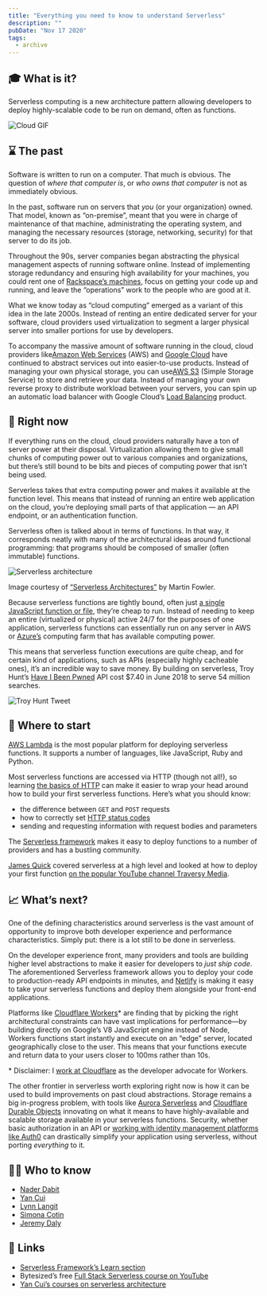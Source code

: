 ```yaml
---
title: "Everything you need to know to understand Serverless"
description: ""
pubDate: "Nov 17 2020"
tags:
  - archive
---
```


## **🎓 What is it?**

Serverless computing is a new architecture pattern allowing developers to deploy highly-scalable code to be run on demand, often as functions.

![Cloud GIF](https://f000.backblazeb2.com/file/bytesized-assets/images/serverless-cloud.gif)

## **⌛ The past**

Software is written to run on a computer. That much is obvious. The question of _where that computer is_, or _who owns that computer_ is not as immediately obvious.

In the past, software run on servers that _you_ (or your organization) owned. That model, known as “on-premise”, meant that you were in charge of maintenance of that machine, administrating the operating system, and managing the necessary resources (storage, networking, security) for that server to do its job.

Throughout the 90s, server companies began abstracting the physical management aspects of running software online. Instead of implementing storage redundancy and ensuring high availability for your machines, you could rent one of [Rackspace’s machines](https://www.rackspace.com/), focus on getting your code up and running, and leave the “operations” work to the people who are good at it.

What we know today as “cloud computing” emerged as a variant of this idea in the late 2000s. Instead of renting an entire dedicated server for your software, cloud providers used virtualization to segment a larger physical server into smaller portions for use by developers.

To accompany the massive amount of software running in the cloud, cloud providers like[Amazon Web Services](https://aws.amazon.com/) (AWS) and [Google Cloud](https://cloud.google.com/) have continued to abstract services out into easier-to-use products. Instead of managing your own physical storage, you can use[AWS S3](https://aws.amazon.com/s3/) (Simple Storage Service) to store and retrieve your data. Instead of managing your own reverse proxy to distribute workload between your servers, you can spin up an automatic load balancer with Google Cloud’s [Load Balancing](https://cloud.google.com/load-balancing) product.

## **📌 Right now**

If everything runs on the cloud, cloud providers naturally have a ton of server power at their disposal. Virtualization allowing them to give small chunks of computing power out to various companies and organizations, but there’s still bound to be bits and pieces of computing power that isn’t being used.

Serverless takes that extra computing power and makes it available at the function level. This means that instead of running an entire web application on the cloud, you’re deploying small parts of that application — an API endpoint, or an authentication function.

Serverless often is talked about in terms of functions. In that way, it corresponds neatly with many of the architectural ideas around functional programming: that programs should be composed of smaller (often immutable) functions.

![Serverless architecture](https://f000.backblazeb2.com/file/bytesized-assets/images/serverless.png)

Image courtesy of [“Serverless Architectures”](https://martinfowler.com/articles/serverless.html) by Martin Fowler.

Because serverless functions are tightly bound, often just [a single JavaScript function or file](https://www.serverless.com/blog/serverless-architecture-code-patterns), they’re cheap to run. Instead of needing to keep an entire (virtualized or physical) active 24/7 for the purposes of one application, serverless functions can essentially run on any server in AWS or [Azure’s](https://azure.microsoft.com/en-us/) computing farm that has available computing power.

This means that serverless function executions are quite cheap, and for certain kind of applications, such as APIs (especially highly cacheable ones), it’s an incredible way to save money. By building on serverless, Troy Hunt’s [Have I Been Pwned](https://haveibeenpwned.com/) API cost $7.40 in June 2018 to serve 54 million searches.

![Troy Hunt Tweet](https://f000.backblazeb2.com/file/bytesized-assets/images/troy-hunt-serverless.png)

## **👶 Where to start**

[AWS Lambda](https://aws.amazon.com/lambda/) is the most popular platform for deploying serverless functions. It supports a number of languages, like JavaScript, Ruby and Python.

Most serverless functions are accessed via HTTP (though not all!), so learning [the basics of HTTP](https://developer.mozilla.org/en-US/docs/Web/HTTP/Overview) can make it easier to wrap your head around how to build your first serverless functions. Here’s what you should know:

- the difference between `GET` and `POST` requests
- how to correctly set [HTTP status codes](https://httpstatuses.com/)
- sending and requesting information with request bodies and parameters

The [Serverless framework](https://httpstatuses.com/) makes it easy to deploy functions to a number of providers and has a bustling community.

[James Quick](https://twitter.com/jamesqquick) covered serverless at a high level and looked at how to deploy your first function [on the popular YouTube channel Traversy Media](https://www.youtube.com/watch?v=Fx3ZGy-mbV4).

## **📈 What’s next?**

One of the defining characteristics around serverless is the vast amount of opportunity to improve both developer experience and performance characteristics. Simply put: there is a lot still to be done in serverless.

On the developer experience front, many providers and tools are building higher level abstractions to make it easier for developers to _just ship code_. The aforementioned Serverless framework allows you to deploy your code to production-ready API endpoints in minutes, and [Netlify](https://www.netlify.com/products/functions/) is making it easy to take your serverless functions and deploy them alongside your front-end applications.

Platforms like [Cloudflare Workers](https://workers.dev/)\* are finding that by picking the right architectural constraints can have vast implications for performance—by building directly on Google’s V8 JavaScript engine instead of Node, Workers functions start instantly and execute on an “edge” server, located geographically close to the user. This means that your functions execute and return data to your users closer to 100ms rather than 10s.

\* Disclaimer: I [work at Cloudflare](https://blog.cloudflare.com/author/kristian/) as the developer advocate for Workers.

The other frontier in serverless worth exploring right now is how it can be used to build improvements on past cloud abstractions. Storage remains a big in-progress problem, with tools like [Aurora Serverless](https://aws.amazon.com/rds/aurora/serverless/) and [Cloudflare Durable Objects](https://blog.cloudflare.com/introducing-workers-durable-objects/) innovating on what it means to have highly-available and scalable storage available in your serverless functions. Security, whether basic authorization in an API or [working with identity management platforms like Auth0](https://dev.to/cloudflareworkers/how-to-build-a-serverless-jamstack-application-with-authentication-cloudflare-workers-auth0-1aa) can drastically simplify your application using serverless, without porting _everything_ to it.

## **🙋‍♀️ Who to know**

- [Nader Dabit](https://twitter.com/dabit3)
- [Yan Cui](https://twitter.com/theburningmonk)
- [Lynn Langit](https://twitter.com/lynnlangit)
- [Simona Cotin](https://twitter.com/simona_cotin)
- [Jeremy Daly](https://twitter.com/jeremy_daly)

## **🔗 Links**

- [Serverless Framework’s Learn section](https://www.serverless.com/learn/)
- Bytesized’s free [Full Stack Serverless course on YouTube](https://www.youtube.com/watch?v=94FYhNH4pcY&list=PLH_Crma-Dc9NSWCnT6D_fA5RdJJsneVmK)
- [Yan Cui’s courses on serverless architecture](https://theburningmonk.com/courses/)
